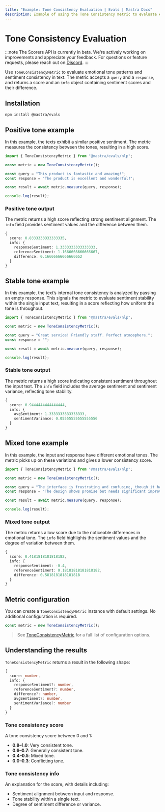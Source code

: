 ```yaml
---
title: "Example: Tone Consistency Evaluation | Evals | Mastra Docs"
description: Example of using the Tone Consistency metric to evaluate emotional tone patterns and sentiment consistency in text.
---
```


# Tone Consistency Evaluation

:::note
The Scorers API is currently in beta. We're actively working on improvements and appreciate your feedback. For questions or feature requests, please reach out on [Discord](https://discord.gg/mastra).
:::

Use `ToneConsistencyMetric` to evaluate emotional tone patterns and sentiment consistency in text. The metric accepts a `query` and a `response`, and returns a score and an `info` object containing sentiment scores and their difference.

## Installation

```bash copy
npm install @mastra/evals
```

## Positive tone example

In this example, the texts exhibit a similar positive sentiment. The metric measures the consistency between the tones, resulting in a high score.

```typescript title="src/example-positive-tone.ts" showLineNumbers copy
import { ToneConsistencyMetric } from "@mastra/evals/nlp";

const metric = new ToneConsistencyMetric();

const query = "This product is fantastic and amazing!";
const response = "The product is excellent and wonderful!";

const result = await metric.measure(query, response);

console.log(result);
```

### Positive tone output

The metric returns a high score reflecting strong sentiment alignment. The `info` field provides sentiment values and the difference between them.

```typescript
{
  score: 0.8333333333333335,
  info: {
    responseSentiment: 1.3333333333333333,
    referenceSentiment: 1.1666666666666667,
    difference: 0.16666666666666652
  }
}
```

## Stable tone example

In this example, the text’s internal tone consistency is analyzed by passing an empty response. This signals the metric to evaluate sentiment stability within the single input text, resulting in a score reflecting how uniform the tone is throughout.

```typescript title="src/example-stable-tone.ts" showLineNumbers copy
import { ToneConsistencyMetric } from "@mastra/evals/nlp";

const metric = new ToneConsistencyMetric();

const query = "Great service! Friendly staff. Perfect atmosphere.";
const response = "";

const result = await metric.measure(query, response);

console.log(result);
```

### Stable tone output

The metric returns a high score indicating consistent sentiment throughout the input text. The `info` field includes the average sentiment and sentiment variance, reflecting tone stability.

```typescript
{
  score: 0.9444444444444444,
  info: {
    avgSentiment: 1.3333333333333333,
    sentimentVariance: 0.05555555555555556
  }
}
```

## Mixed tone example

In this example, the input and response have different emotional tones. The metric picks up on these variations and gives a lower consistency score.

```typescript title="src/example-mixed-tone.ts" showLineNumbers copy
import { ToneConsistencyMetric } from "@mastra/evals/nlp";

const metric = new ToneConsistencyMetric();

const query = "The interface is frustrating and confusing, though it has potential.";
const response = "The design shows promise but needs significant improvements to be usable.";

const result = await metric.measure(query, response);

console.log(result);
```

### Mixed tone output

The metric returns a low score due to the noticeable differences in emotional tone. The `info` field highlights the sentiment values and the degree of variation between them.

```typescript
{
  score: 0.4181818181818182,
  info: {
    responseSentiment: -0.4,
    referenceSentiment: 0.18181818181818182,
    difference: 0.5818181818181818
  }
}
```

## Metric configuration

You can create a `ToneConsistencyMetric` instance with default settings. No additional configuration is required.

```typescript
const metric = new ToneConsistencyMetric();
```

> See [ToneConsistencyMetric](/reference/evals/tone-consistency) for a full list of configuration options.


## Understanding the results

`ToneConsistencyMetric` returns a result in the following shape:

```typescript
{
  score: number,
  info: {
    responseSentiment?: number,
    referenceSentiment?: number,
    difference?: number,
    avgSentiment?: number,
    sentimentVariance?: number
  }
}
```
### Tone consistency score

A tone consistency score between 0 and 1:

- **0.8–1.0**: Very consistent tone.
- **0.6–0.7**: Generally consistent tone.
- **0.4–0.5**: Mixed tone.
- **0.0–0.3**: Conflicting tone.

### Tone consistency info

An explanation for the score, with details including:

- Sentiment alignment between input and response.
- Tone stability within a single text.
- Degree of sentiment difference or variance.

<GithubLink
  outdated={true}
  marginTop='mt-16'
  link="https://github.com/mastra-ai/mastra/blob/main/examples/basics/evals/tone-consistency"
/>
